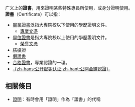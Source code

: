 广义上的'''證書'''，用來證明某些特殊專長所使用，或身分證明使用。<br>
'''證書'''（Certificate）可以指：
*[[畢業證書|畢業證書]]泛指大專院校以下使用的學歷證明文件。
**[[專業文憑|專業文憑]]
*[[學位證書|學位證書]]是指大專院校以上使用的學歷證明文件。
**[[榮譽文憑|榮譽文憑]]
*[[結婚證|結婚證]]
*[[假證書|假證書]]
*[[合格證書|合格證書]]，專業認證的一環。
*[[公開金鑰認證|-{zh-hans:公开密钥认证;zh-hant:公開金鑰認證}-]]
==相關條目==
*[[證明|證明]]：有時會用「證明」作為「證書」的代稱
{{消歧义|cat=二字消歧义}}